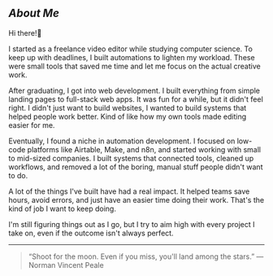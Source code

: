 ## _About Me_

Hi there!👋

I started as a freelance video editor while studying computer science.
To keep up with deadlines, I built automations to lighten my workload.
These were small tools that saved me time and let me focus on the actual creative work.

After graduating, I got into web development.
I built everything from simple landing pages to full-stack web apps.
It was fun for a while, but it didn't feel right.
I didn't just want to build websites, I wanted to build systems that helped people work better.
Kind of like how my own tools made editing easier for me.

Eventually, I found a niche in automation development.
I focused on low-code platforms like Airtable, Make, and n8n, and started working with small to mid-sized companies.
I built systems that connected tools, cleaned up workflows, and removed a lot of the boring, manual stuff people didn't want to do.

A lot of the things I've built have had a real impact.
It helped teams save hours, avoid errors, and just have an easier time doing their work.
That's the kind of job I want to keep doing.

I'm still figuring things out as I go, but I try to aim high with every project I take on, even if the outcome isn't always perfect.

---

> “Shoot for the moon. Even if you miss, you'll land among the stars.”
> — Norman Vincent Peale

